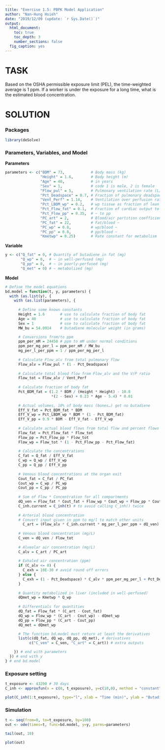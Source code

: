 ```yaml
---
title: "Exercise 1.5: PBPK Model Application"
author: "Nan-Hung Hsieh"
date: "2019/12/09 (update: `r Sys.Date()`)"
output: 
  html_document:
    toc: true
    toc_depth: 3
    number_sections: false
  fig_caption: yes  
---
```


# TASK

Based on the OSHA permissible exposure limit (PEL), the time-weighted average is 1 ppm. If a worker is under the exposure for a long time, what is the estimated blood concentration.

# SOLUTION

### Packages
```R
library(deSolve)
```

### Parameters, Variables, and Model

**Parameters**

```r
parameters <- c("BDM" = 73,            # Body mass (kg)
                "Height" = 1.6,        # Body height (m)
                "Age" = 40,            # in years
                "Sex" = 1,             # code 1 is male, 2 is female
                "Flow_pul" = 5,        # Pulmonary ventilation rate (L/min)
                "Pct_Deadspace" = 0.7, # Fraction of pulmonary deadspace
                "Vent_Perf" = 1.14,    # Ventilation over perfusion ratio
                "Pct_LBDM_wp" = 0.2,   # wp tissue as fraction of lean mass
                "Pct_Flow_fat" = 0.1,  # Fraction of cardiac output to fat
                "Pct_Flow_pp" = 0.35,  # ~ to pp
                "PC_art" = 2,          # Blood/air partition coefficient
                "PC_fat" = 22,         # Fat/blood ~
                "PC_wp" = 0.8,         # wp/blood ~
                "PC_pp" = 0.8,         # pp/blood ~
                "Kmetwp" = 0.25)       # Rate constant for metabolism
```

**Variable**

```r
y <- c("Q_fat" = 0, # Quantity of butadiene in fat (mg)
       "Q_wp" = 0,  # ~ in well-perfused (mg)
       "Q_pp" = 0,  # ~ in poorly-perfused (mg)
       "Q_met" = 0) # ~ metabolized (mg)
```

**Model**

```r
# Define the model equations
bd.model = function(t, y, parameters) {
  with (as.list(y), {
    with (as.list(parameters), {
      
      # Define some known constants
      Height = 1.6       # use to calculate fraction of body fat
      Age = 40           # use to calculate fraction of body fat
      Sex = 1            # use to calculate fraction of body fat
      MW_bu = 54.0914    # butadiene molecular weight (in grams)

      # Conversions from/to ppm
      ppm_per_mM = 24450 # ppm to mM under normal conditions
      ppm_per_mg_per_l = ppm_per_mM / MW_bu
      mg_per_l_per_ppm = 1 / ppm_per_mg_per_l
      
      # Calculate Flow_alv from total pulmonary flow
      Flow_alv = Flow_pul * (1 - Pct_Deadspace)
      
      # Calculate total blood flow from Flow_alv and the V/P ratio
      Flow_tot = Flow_alv / Vent_Perf
      
      # Calculate fraction of body fat
      Pct_BDM_fat = (1.2 * BDM / (Height * Height) - 10.8
                     *(2 - Sex) + 0.23 * Age - 5.4) * 0.01
      
      # Actual volumes, 10% of body mass (bones…) get no butadiene
      Eff_V_fat = Pct_BDM_fat * BDM
      Eff_V_wp = Pct_LBDM_wp * BDM * (1 - Pct_BDM_fat)
      Eff_V_pp = 0.9 * BDM - Eff_V_fat - Eff_V_wp
      
      # Calculate actual blood flows from total flow and percent flows
      Flow_fat = Pct_Flow_fat * Flow_tot
      Flow_pp = Pct_Flow_pp * Flow_tot
      Flow_wp = Flow_tot * (1 - Pct_Flow_pp - Pct_Flow_fat)
      
      # Calculate the concentrations
      C_fat = Q_fat / Eff_V_fat
      C_wp = Q_wp / Eff_V_wp
      C_pp = Q_pp / Eff_V_pp
      
      # Venous blood concentrations at the organ exit
      Cout_fat = C_fat / PC_fat
      Cout_wp = C_wp / PC_wp
      Cout_pp = C_pp / PC_pp
      
      # Sum of Flow * Concentration for all compartments
      dQ_ven = Flow_fat * Cout_fat + Flow_wp * Cout_wp + Flow_pp * Cout_pp
      C_inh.current = C_inh(t) # to avoid calling C_inh() twice
      
      # Arterial blood concentration
      # Convert input given in ppm to mg/l to match other units
        C_art = (Flow_alv * C_inh.current * mg_per_l_per_ppm + dQ_ven) / (Flow_tot + Flow_alv / PC_art)
      
      # Venous blood concentration (mg/L)
      C_ven = dQ_ven / Flow_tot
      
      # Alveolar air concentration (mg/L)
      C_alv = C_art / PC_art
      
      # Exhaled air concentration (ppm)
      if (C_alv <= 0) {
        C_exh = 10E-30 # avoid round off errors
      } else {
        C_exh = (1 - Pct_Deadspace) * C_alv * ppm_per_mg_per_l + Pct_Deadspace * C_inh.current
      }
      
      # Quantity metabolized in liver (included in well-perfused)
      dQmet_wp = Kmetwp * Q_wp
      
      # Differentials for quantities
      dQ_fat = Flow_fat * (C_art - Cout_fat)
      dQ_wp = Flow_wp * (C_art - Cout_wp) - dQmet_wp
      dQ_pp = Flow_pp * (C_art - Cout_pp)
      dQ_met = dQmet_wp

      # The function bd.model must return at least the derivatives
      list(c(dQ_fat, dQ_wp, dQ_pp, dQ_met), # derivatives
           c("C_ven" = C_ven, "C_art" = C_art)) # extra outputs

    }) # end with parameters
  }) # end with y
} # end bd.model

```


### Exposure setting

```r
t_exposure <- 43200 # 30 days
C_inh <- approxfun(x = c(0, t_exposure), y=c(10,0), method = "constant", f = 0, rule = 2) 
```

```r
plot(C_inh(1:t_exposure), type="l", xlab = "Time (min)", ylab = "Butadiene inhaled concentration (ppm)")
```

### Simulation

```r
t <- seq(from=0, to=t_exposure, by=100)
out <- ode(times=t, func=bd.model, y=y, parms=parameters)
```

```r
tail(out, 10)
```

```r
plot(out)
```
